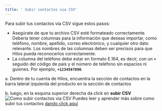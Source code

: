 ```yaml
---
title: ' Subir contactos via CSV'
---
```

Para subir tus contactos via CSV sigue estos pasos:
<Steps>
  <Step title="Preparar el archivo CSV">
  - Asegúrate de que tu archivo CSV esté formateado correctamente. Debería tener columnas para la información que deseas importar, como teléfono, nombre, apellido, correo electrónico, y cualquier otro dato relevante. Los nombres de las columnas deben ser precisos para que Hilos pueda reconocerlos correctamente.
- La columna del teléfono debe estar en formato E.164, es decir, con un **`+`** seguido del código de país y el número de teléfono sin espacios ni guiones. Por ejemplo, **`+1234567890`**.
</Step>
  
  <Step title="Ir a la sección de contactos en Hilos">
    a. Dentro de tu cuenta de Hilos, encuentra la sección de contactos en la barra lateral izquierda del producto en la sección de contactos 

   b.  luego, en la esquina superior derecha da click en **subir CSV**
  </Step>
</Steps>
![Como subir contactos via CSV](https://hilos-media.s3.us-east-2.amazonaws.com/mintlify/guides/new-agent/contacts/3.4-upload-csv.jpeg)
Puedes leer y aprender más sobre como subir tus contactos [dando click aquí](https://hilos.io/docs/user/using-hilos/contacts/creating-a-contact)  
